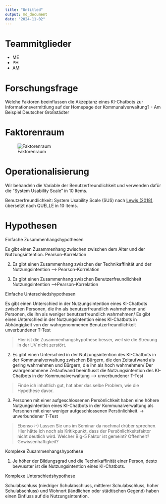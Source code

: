 ```yaml
---
title: "Untitled"
output: md_document
date: "2024-11-02"
---
```

# Teammitglieder
* ME
* PH
* AM

# Forschungsfrage 
Welche Faktoren beeinflussen die Akzeptanz eines KI-Chatbots zur Informationsvermittlung auf der Homepage der Kommunalverwaltung? - Am Beispiel Deutscher Großstädter


# Faktorenraum
![Faktorenraum](readme_files/FaktorenraumNEU.drawio.png)


# Operationalisierung

Wir behandeln die Variable der Benutzerfreundlichkeit und verwenden dafür die "System Usability Scale" in 10 Items.

Benutzerfreundlichkeit: System Usability Scale (SUS) nach [Lewis (2018)](https://doi.org/10.1080/10447318.2018.1455307 "Lewis, J. R. (2018). The System Usability Scale: Past, Present, and Future. International Journal of Human-Computer Interaction, 34(7), 577–590. https://doi.org/10.1080/10447318.2018.1455307"), übersetzt nach QUELLE in 10 Items.

# Hypothesen 

Einfache Zusammenhangshypothesen

Es gibt einen Zusammenhang zwischen zwischen dem Alter und der Nutzungsintention.
Pearson-Korrelation 

2. Es gibt einen Zusammenhang zwischen der Technikaffinität und der Nutzungsintention
—> Pearson-Korrelation

3. Es gibt einen Zusammenhang zwischen Benutzerfreundlichkeit Nutzungsintention
—>Pearson-Korrelation 


Einfache Unterschiedshypothesen

Es gibt einen Unterschied in der Nutzungsintention eines KI-Chatbots zwischen Personen, die ihn als benutzerfreundlich wahrnehmen und Personen, die ihn als weniger benutzerfreundlich wahrnehmen/ Es gibt einen Unterschied in der Nutzungsintention eines KI-Chatbots in Abhängigkeit von der wahrgenommenen Benutzerfreundlichkeit
unverbundener T-Test 

> Hier ist die Zusammenhangshypothese besser, weil sie die Streuung in der UV nicht zerstört. 

2. Es gibt einen Unterschied in der Nutzungsintention des KI-Chatbots in der Kommunalverwaltung zwischen Bürgern, die den Zeitaufwand als gering wahrnehmen und Bürgern, die ihn als hoch wahrnehmen/ Der wahrgenommene Zeitaufwand beeinflusst die Nutzungsintention des KI-Chatbots in der Kommunalverwaltung 
—> unverbundener T-Test

> Finde ich inhaltlich gut, hat aber das selbe Problem, wie die Hypothese davor. 

3. Personen mit einer aufgeschlossenen Persönlichkeit haben eine höhere Nutzungsintention eines KI-Chatbots in der Kommunalverwaltung als Personen mit einer weniger aufgeschlossenen Persönlichkeit. 
-> unverbundener T-Test 

> Ebenso :-) Lassen Sie uns im Seminar da nochmal drüber sprechen. Hier hätte ich noch als Kritikpunkt, dass der Persönlichkeitsfaktor nicht deutlich wird. Welcher Big-5 Faktor ist gemeint? Offenheit? Gewissenhaftigkeit? 

Komplexe Zusammenhangshypothese

1. Je höher der Bildungsgrad und die Technikaffinität einer Person, desto bewusster ist die Nutzungsintention eines KI-Chatbots.


Komplexe Unterschiedshypothese

Schulabschluss (niedriger Schulabschluss, mittlerer Schulabschluss, hoher Schulabschluss) und Wohnort (ländlichen oder städtischen Gegend) haben einen Einfluss auf die Nutzungsintention.

